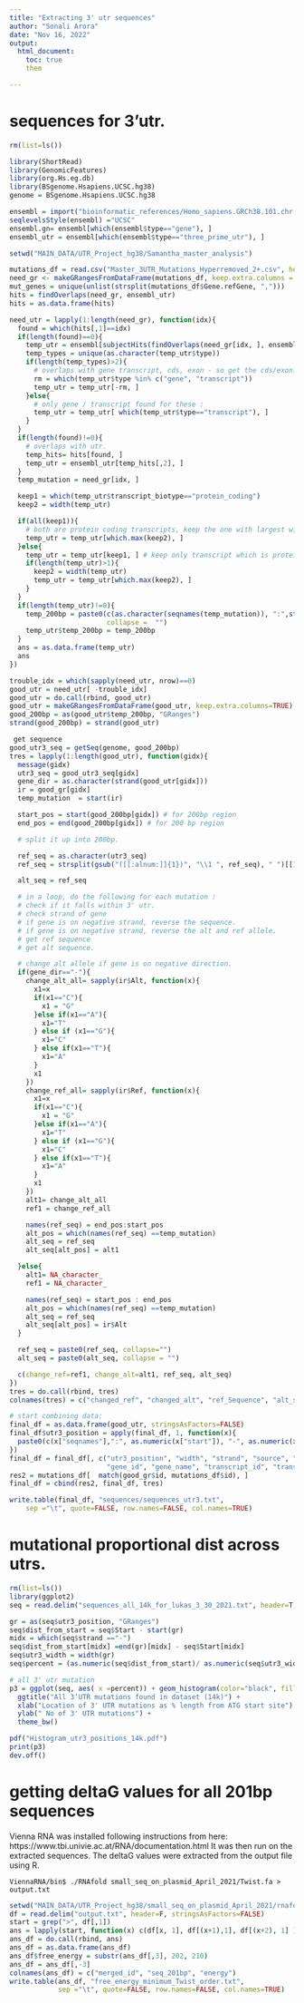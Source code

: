 ```yaml
---
title: "Extracting 3' utr sequences"
author: "Sonali Arora"
date: "Nov 16, 2022"
output:
  html_document:
    toc: true
    them

---
```


# sequences for 3'utr. 

```r

rm(list=ls())

library(ShortRead)
library(GenomicFeatures)
library(org.Hs.eg.db)
library(BSgenome.Hsapiens.UCSC.hg38)
genome = BSgenome.Hsapiens.UCSC.hg38

ensembl = import("bioinformatic_references/Homo_sapiens.GRCh38.101.chr.gtf")
seqlevelsStyle(ensembl) ="UCSC"
ensembl.gn= ensembl[which(ensembl$type=="gene"), ]
ensembl_utr = ensembl[which(ensembl$type=="three_prime_utr"), ]

setwd("MAIN_DATA/UTR_Project_hg38/Samantha_master_analysis")

mutations_df = read.csv("Master_3UTR_Mutations_Hyperremoved_2+.csv", header=T, stringsAsFactors=FALSE)
need_gr <- makeGRangesFromDataFrame(mutations_df, keep.extra.columns = TRUE)
mut_genes = unique(unlist(strsplit(mutations_df$Gene.refGene, ",")))
hits = findOverlaps(need_gr, ensembl_utr)
hits = as.data.frame(hits)

need_utr = lapply(1:length(need_gr), function(idx){
  found = which(hits[,1]==idx)
  if(length(found)==0){
    temp_utr = ensembl[subjectHits(findOverlaps(need_gr[idx, ], ensembl)), ]
    temp_types = unique(as.character(temp_utr$type))
    if(length(temp_types)>2){
      # overlaps with gene transcript, cds, exon - so get the cds/exon.
      rm = which(temp_utr$type %in% c("gene", "transcript"))
      temp_utr = temp_utr[-rm, ]
    }else{
      # only gene / transcript found for these :
      temp_utr = temp_utr[ which(temp_utr$type=="transcript"), ]
    }
  }
  if(length(found)!=0){
    # overlaps with utr.
    temp_hits= hits[found, ]
    temp_utr = ensembl_utr[temp_hits[,2], ]
  }
  temp_mutation = need_gr[idx, ]

  keep1 = which(temp_utr$transcript_biotype=="protein_coding")
  keep2 = width(temp_utr)

  if(all(keep1)){
    # both are protein coding transcripts, keep the one with largest width
    temp_utr = temp_utr[which.max(keep2), ]
  }else{
    temp_utr = temp_utr[keep1, ] # keep only transcript which is protein coding.
    if(length(temp_utr)>1){
      keep2 = width(temp_utr)
      temp_utr = temp_utr[which.max(keep2), ]
    }
  }
  if(length(temp_utr)!=0){
    temp_200bp = paste0(c(as.character(seqnames(temp_mutation)), ":",start(temp_mutation) -100 , "-", end(temp_mutation) +100 ),
                        collapse =  "")
    temp_utr$temp_200bp = temp_200bp
  }
  ans = as.data.frame(temp_utr)
  ans
})

trouble_idx = which(sapply(need_utr, nrow)==0)
good_utr = need_utr[ -trouble_idx]
good_utr = do.call(rbind, good_utr)
good_utr = makeGRangesFromDataFrame(good_utr, keep.extra.columns=TRUE)
good_200bp = as(good_utr$temp_200bp, "GRanges")
strand(good_200bp) = strand(good_utr)

 get sequence
good_utr3_seq = getSeq(genome, good_200bp)
tres = lapply(1:length(good_utr), function(gidx){
  message(gidx)
  utr3_seq = good_utr3_seq[gidx]
  gene_dir = as.character(strand(good_utr[gidx]))
  ir = good_gr[gidx]
  temp_mutation  = start(ir)

  start_pos = start(good_200bp[gidx]) # for 200bp region
  end_pos = end(good_200bp[gidx]) # for 200 bp region

  # split it up into 200bp.

  ref_seq = as.character(utr3_seq)
  ref_seq = strsplit(gsub("([[:alnum:]]{1})", "\\1 ", ref_seq), " ")[[1]]

  alt_seq = ref_seq

  # in a loop, do the following for each mutation :
  # check if it falls within 3' utr.
  # check strand of gene
  # if gene is on negative strand, reverse the sequence.
  # if gene is on negative strand, reverse the alt and ref allele.
  # get ref sequence
  # get alt sequence.

  # change alt allele if gene is on negative direction.
  if(gene_dir=="-"){
    change_alt_all= sapply(ir$Alt, function(x){
      x1=x
      if(x1=="C"){
        x1 = "G"
      }else if(x1=="A"){
        x1="T"
      } else if (x1=="G"){
        x1="C"
      } else if(x1=="T"){
        x1="A"
      }
      x1
    })
    change_ref_all= sapply(ir$Ref, function(x){
      x1=x
      if(x1=="C"){
        x1 = "G"
      }else if(x1=="A"){
        x1="T"
      } else if (x1=="G"){
        x1="C"
      } else if(x1=="T"){
        x1="A"
      }
      x1
    })
    alt1= change_alt_all
    ref1 = change_ref_all

    names(ref_seq) = end_pos:start_pos
    alt_pos = which(names(ref_seq) ==temp_mutation)
    alt_seq = ref_seq
    alt_seq[alt_pos] = alt1

  }else{
    alt1= NA_character_
    ref1 = NA_character_

    names(ref_seq) = start_pos : end_pos
    alt_pos = which(names(ref_seq) ==temp_mutation)
    alt_seq = ref_seq
    alt_seq[alt_pos] = ir$Alt
  }

  ref_seq = paste0(ref_seq, collapse="")
  alt_seq = paste0(alt_seq, collapse = "")

  c(change_ref=ref1, change_alt=alt1, ref_seq, alt_seq)
})
tres = do.call(rbind, tres)
colnames(tres) = c("changed_ref", "changed_alt", "ref_Sequence", "alt_sequence" )

# start combining data:
final_df = as.data.frame(good_utr, stringsAsFactors=FALSE)
final_df$utr3_position = apply(final_df, 1, function(x){
  paste0(c(x["seqnames"],":", as.numeric(x["start"]), "-", as.numeric(x["end"]) ), collapse="")
})
final_df = final_df[, c("utr3_position", "width", "strand", "source", "type",
                        "gene_id", "gene_name", "transcript_id", "transcript_name", "temp_200bp")]
res2 = mutations_df[  match(good_gr$id, mutations_df$id), ]
final_df = cbind(res2, final_df, tres)

write.table(final_df, "sequences/sequences_utr3.txt",
    sep ="\t", quote=FALSE, row.names=FALSE, col.names=TRUE)

```



# mutational proportional dist across utrs.

```r
rm(list=ls())
library(ggplot2)
seq = read.delim("sequences_all_14k_for_lukas_3_30_2021.txt", header=T, stringsAsFactors=FALSE)

gr = as(seq$utr3_position, "GRanges")
seq$dist_from_start = seq$Start - start(gr)
midx = which(seq$strand =="-")
seq$dist_from_start[midx] =end(gr)[midx] - seq$Start[midx]
seq$utr3_width = width(gr)
seq$percent = (as.numeric(seq$dist_from_start)/ as.numeric(seq$utr3_width))*100

# all 3' utr mutation
p3 = ggplot(seq, aes( x =percent)) + geom_histogram(color="black", fill="darkolivegreen1") +
  ggtitle("All 3’UTR mutations found in dataset (14k)") +
  xlab("Location of 3' UTR mutations as % length from ATG start site") +
  ylab(" No of 3' UTR mutations") +
  theme_bw()

pdf("Histogram_utr3_positions_14k.pdf")
print(p3)
dev.off()

```

# getting deltaG values for all 201bp sequences

Vienna RNA was installed following instructions from here: https://www.tbi.univie.ac.at/RNA/documentation.html
It was then run on the extracted sequences.
The deltaG values were extracted from the output file using R.

```{}
ViennaRNA/bin$ ./RNAfold small_seq_on_plasmid_April_2021/Twist.fa > output.txt
```
```r
setwd("MAIN_DATA/UTR_Project_hg38/small_seq_on_plasmid_April_2021/rnafold")
df = read.delim("output.txt", header=F, stringsAsFactors=FALSE)
start = grep(">", df[,1])
ans = lapply(start, function(x) c(df[x, 1], df[(x+1),1], df[(x+2), 1] ))
ans_df = do.call(rbind, ans)
ans_df = as.data.frame(ans_df)
ans_df$free_energy = substr(ans_df[,3], 202, 210)
ans_df = ans_df[,-3]
colnames(ans_df) = c("merged_id", "seq_201bp", "energy")
write.table(ans_df, "free_energy_minimum_Twist_order.txt",
            sep ="\t", quote=FALSE, row.names=FALSE, col.names=TRUE)
```


